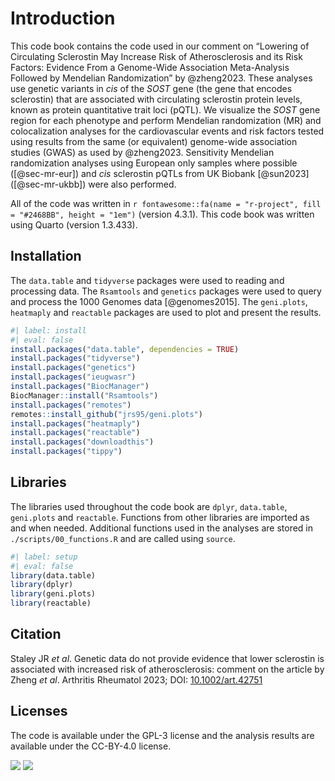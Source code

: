 # Introduction

This code book contains the code used in our comment on "Lowering of Circulating Sclerostin May Increase Risk of Atherosclerosis and its Risk Factors: Evidence From a Genome-Wide Association Meta-Analysis Followed by Mendelian Randomization" by @zheng2023. These analyses use genetic variants in *cis* of the *SOST* gene (the gene that encodes sclerostin) that are associated with circulating sclerostin protein levels, known as protein quantitative trait loci (pQTL). We visualize the *SOST* gene region for each phenotype and perform Mendelian randomization (MR) and colocalization analyses for the cardiovascular events and risk factors tested using results from the same (or equivalent) genome-wide association studies (GWAS) as used by @zheng2023. Sensitivity Mendelian randomization analyses using European only samples where possible ([@sec-mr-eur]) and *cis* sclerostin pQTLs from UK Biobank [@sun2023] ([@sec-mr-ukbb]) were also performed.  

All of the code was written in `r fontawesome::fa(name = "r-project", fill = "#2468BB", height = "1em")` (version 4.3.1). This code book was written using Quarto (version 1.3.433).  

## Installation

The `data.table` and `tidyverse` packages were used to reading and processing data. The `Rsamtools` and `genetics` packages were used to query and process the 1000 Genomes data [@genomes2015]. The `geni.plots`, `heatmaply` and `reactable` packages are used to plot and present the results.  

```r
#| label: install
#| eval: false
install.packages("data.table", dependencies = TRUE)
install.packages("tidyverse")
install.packages("genetics")
install.packages("ieugwasr")
install.packages("BiocManager")
BiocManager::install("Rsamtools")
install.packages("remotes")
remotes::install_github("jrs95/geni.plots")
install.packages("heatmaply")
install.packages("reactable")
install.packages("downloadthis")
install.packages("tippy")
```

## Libraries

The libraries used throughout the code book are `dplyr`, `data.table`, `geni.plots` and `reactable`. Functions from other libraries are imported as and when needed. Additional functions used in the analyses are stored in `./scripts/00_functions.R` and are called using `source`.  

```r
#| label: setup
#| eval: false
library(data.table)
library(dplyr)
library(geni.plots)
library(reactable)
```

## Citation

Staley JR *et al*. Genetic data do not provide evidence that lower sclerostin is associated with increased risk of atherosclerosis: comment on the article by Zheng *et al*. Arthritis Rheumatol 2023; DOI: [10.1002/art.42751](https://acrjournals.onlinelibrary.wiley.com/doi/10.1002/art.42751)  

## Licenses

The code is available under the GPL-3 license and the analysis results are available under the CC-BY-4.0 license.  

[![](https://img.shields.io/badge/Code-GPL--3-BD0000.svg)](https://www.gnu.org/licenses/gpl-3.0.en.html) [![](https://img.shields.io/badge/Data-CC--BY--4.0-00AFD4.svg)](https://creativecommons.org/licenses/by/4.0/)  
